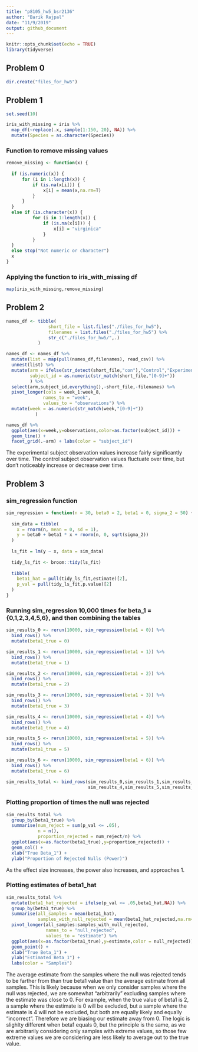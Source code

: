 ```yaml
---
title: "p8105_hw5_bsr2136"
author: "Barik Rajpal"
date: "11/9/2019"
output: github_document
---
```


```r
knitr::opts_chunk$set(echo = TRUE)
library(tidyverse)
```

## Problem 0

```r
dir.create("files_for_hw5")
```

## Problem 1

```r
set.seed(10)

iris_with_missing = iris %>% 
  map_df(~replace(.x, sample(1:150, 20), NA)) %>%
  mutate(Species = as.character(Species))
```

### Function to remove missing values

```r
remove_missing <- function(x) {
  
  if (is.numeric(x)) {
      for (i in 1:length(x)) {
          if (is.na(x[i])) {
              x[i] = mean(x,na.rm=T)
          }
      }
  }
  else if (is.character(x)) {
          for (i in 1:length(x)) {
              if (is.na(x[i])) {
                  x[i] = "virginica"
              }
          }
  }
  else stop("Not numeric or character")
  x
}
```

### Applying the function to iris_with_missing df

```r
map(iris_with_missing,remove_missing)
```

## Problem 2

```r
names_df <- tibble(
                short_file = list.files("./files_for_hw5"),
                filenames = list.files("./files_for_hw5") %>%
                str_c("./files_for_hw5/",.)
            )

names_df <- names_df %>%
  mutate(list = map(pull(names_df,filenames), read_csv)) %>%
  unnest(list) %>%
  mutate(arm = ifelse(str_detect(short_file,"con"),"Control","Experimental"),
         subject_id = as.numeric(str_match(short_file,"[0-9]+"))
         ) %>%
  select(arm,subject_id,everything(),-short_file,-filenames) %>%
  pivot_longer(cols = week_1:week_8,
              names_to = "week",
              values_to = "observations") %>%
  mutate(week = as.numeric(str_match(week,"[0-9]+"))
           )

names_df %>%
  ggplot(aes(x=week,y=observations,color=as.factor(subject_id))) + 
  geom_line() +
  facet_grid(.~arm) + labs(color = "subject_id")

```

The experimental subject observation values increase fairly significantly over time. The control subject observation values fluctuate over time, but don't noticeably increase or decrease over time.

## Problem 3

### sim_regression function

```r
sim_regression = function(n = 30, beta0 = 2, beta1 = 0, sigma_2 = 50) {
  
  sim_data = tibble(
    x = rnorm(n, mean = 0, sd = 1),
    y = beta0 + beta1 * x + rnorm(n, 0, sqrt(sigma_2))
  )
  
  ls_fit = lm(y ~ x, data = sim_data)
  
  tidy_ls_fit <- broom::tidy(ls_fit)
  
  tibble(
    beta1_hat = pull(tidy_ls_fit,estimate)[2],
    p_val = pull(tidy_ls_fit,p.value)[2]
  )
}
```

### Running sim_regression 10,000 times for beta_1 = {0,1,2,3,4,5,6}, and then combining the tables

```r
sim_results_0 <- rerun(10000, sim_regression(beta1 = 0)) %>% 
  bind_rows() %>%
  mutate(beta1_true = 0)

sim_results_1 <- rerun(10000, sim_regression(beta1 = 1)) %>% 
  bind_rows() %>%
  mutate(beta1_true = 1)

sim_results_2 <- rerun(10000, sim_regression(beta1 = 2)) %>% 
  bind_rows() %>%
  mutate(beta1_true = 2)

sim_results_3 <- rerun(10000, sim_regression(beta1 = 3)) %>% 
  bind_rows() %>%
  mutate(beta1_true = 3)

sim_results_4 <- rerun(10000, sim_regression(beta1 = 4)) %>% 
  bind_rows() %>%
  mutate(beta1_true = 4)

sim_results_5 <- rerun(10000, sim_regression(beta1 = 5)) %>% 
  bind_rows() %>%
  mutate(beta1_true = 5)

sim_results_6 <- rerun(10000, sim_regression(beta1 = 6)) %>% 
  bind_rows() %>%
  mutate(beta1_true = 6)

sim_results_total <- bind_rows(sim_results_0,sim_results_1,sim_results_2,sim_results_3,
                               sim_results_4,sim_results_5,sim_results_6)

```

### Plotting proportion of times the null was rejected

```r
sim_results_total %>%
  group_by(beta1_true) %>%
  summarise(num_reject = sum(p_val <= .05),
            n = n(),
            proportion_rejected = num_reject/n) %>%
  ggplot(aes(x=as.factor(beta1_true),y=proportion_rejected)) +
  geom_col() +
  xlab("True Beta_1") +
  ylab("Proportion of Rejected Nulls (Power)")
```

As the effect size increases, the power also increases, and approaches 1.

### Plotting estimates of beta1_hat

```r
sim_results_total %>%
  mutate(beta1_hat_rejected = ifelse(p_val <= .05,beta1_hat,NA)) %>%
  group_by(beta1_true) %>%
  summarise(all_samples = mean(beta1_hat),
            samples_with_null_rejected = mean(beta1_hat_rejected,na.rm=T)) %>%
  pivot_longer(all_samples:samples_with_null_rejected,
               names_to = "null_rejected",
               values_to = "estimate") %>%
  ggplot(aes(x=as.factor(beta1_true),y=estimate,color = null_rejected)) + 
  geom_point() +
  xlab("True Beta_1") +
  ylab("Estimated Beta_1") +
  labs(color = "Samples")
```

The average estimate from the samples where the null was rejected tends to be farther from than true beta1 value than the average estimate from all samples. This is likely because when we only consider samples where the null was rejected, we are somewhat "arbitrarily" excluding samples where the estimate was close to 0. For example, when the true value of beta1 is 2, a sample where the estimate is 0 will be excluded, but a sample where the estimate is 4 will not be excluded, but both are equally likely and equally "incorrect". Therefore we are biasing our estimate away from 0. The logic is slighlty different when beta1 equals 0, but the principle is the same, as we are arbitrarily considering only samples with extreme values, so those few extreme values we are considering are less likely to average out to the true value.
